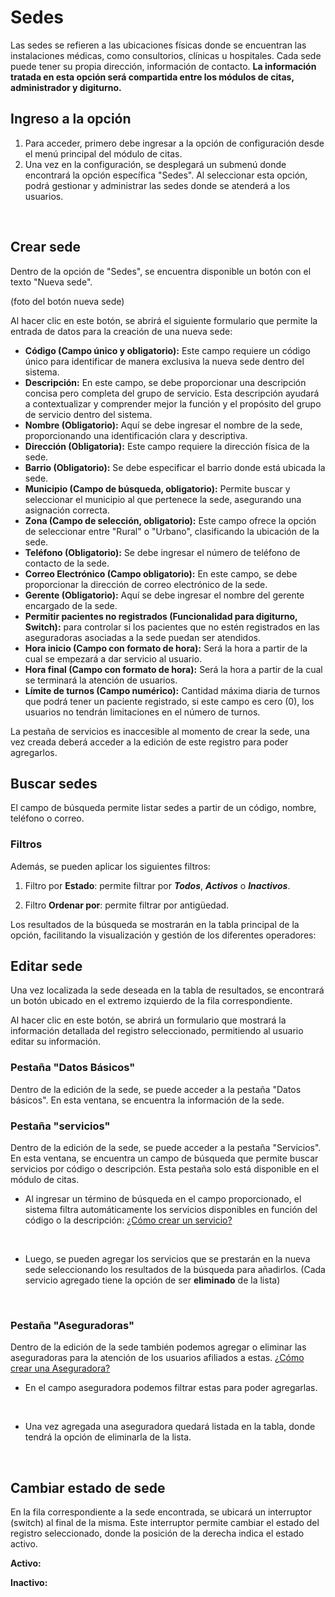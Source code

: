 
# Sedes 

Las sedes se refieren a las ubicaciones físicas donde se encuentran las instalaciones médicas, como consultorios, clínicas u hospitales. Cada sede puede tener su propia dirección, información de contacto. **La información tratada en esta opción será compartida entre los módulos de citas, administrador y digiturno.**

## Ingreso a la opción

1.  Para acceder, primero debe ingresar a la opción de configuración desde el menú principal del módulo de citas.
2.  Una vez en la configuración, se desplegará un submenú donde encontrará la opción específica "Sedes". Al seleccionar esta opción, podrá gestionar y administrar las sedes donde se atenderá a los usuarios.
<br />
<div className="contenedor-imagenes">
  <ImageZoom
    src="/configSedes.webp"
    alt="configuración de sedes"
    width={800}
    height={300}
  />
</div>

## Crear sede

Dentro de la opción de "Sedes", se encuentra disponible un botón con el texto "Nueva sede". 

(foto del botón nueva sede)

Al hacer clic en este botón, se abrirá el siguiente formulario que permite la entrada de datos para la creación de una nueva sede:

- **Código (Campo único y obligatorio):** Este campo requiere un código único para identificar de manera exclusiva la nueva sede dentro del sistema.
- **Descripción:** En este campo, se debe proporcionar una descripción concisa pero completa del grupo de servicio. Esta descripción ayudará a contextualizar y comprender mejor la función y el propósito del grupo de servicio dentro del sistema.
- **Nombre (Obligatorio):** Aquí se debe ingresar el nombre de la sede, proporcionando una identificación clara y descriptiva.
- **Dirección (Obligatoria):** Este campo requiere la dirección física de la sede.
- **Barrio (Obligatorio):** Se debe especificar el barrio donde está ubicada la sede.
- **Municipio (Campo de búsqueda, obligatorio):** Permite buscar y seleccionar el municipio al que pertenece la sede, asegurando una asignación correcta.
- **Zona (Campo de selección, obligatorio):** Este campo ofrece la opción de seleccionar entre "Rural" o "Urbano", clasificando la ubicación de la sede.
- **Teléfono (Obligatorio):** Se debe ingresar el número de teléfono de contacto de la sede.
- **Correo Electrónico (Campo obligatorio):** En este campo, se debe proporcionar la dirección de correo electrónico de la sede.
- **Gerente (Obligatorio):** Aquí se debe ingresar el nombre del gerente encargado de la sede.
- **Permitir pacientes no registrados (Funcionalidad para digiturno, Switch):** para controlar si los pacientes que no estén registrados en las aseguradoras asociadas a la sede puedan ser atendidos.
- **Hora inicio (Campo con formato de hora):** Será la hora a partir de la cual se empezará a dar servicio al usuario.
- **Hora final (Campo con formato de hora):** Será la hora a partir de la cual se terminará la atención de usuarios.
- **Límite de turnos (Campo numérico):** Cantidad máxima diaria de turnos que podrá tener un paciente registrado, si este campo es cero (0), los usuarios no tendrán limitaciones en el número de turnos.

<div className="contenedor-imagenes">
  <ImageZoom
    src="/formularioNuevaSede.webp"
    alt="formulario para ingresar la información de la nueva sede"
    width={500}
    height={300}
  />
</div>

La pestaña de servicios es inaccesible al momento de crear la sede, una vez creada deberá acceder a la edición de este registro para poder agregarlos.

## Buscar sedes

El campo de búsqueda permite listar sedes a partir de un código, nombre, teléfono o correo.
<br />
<div className="contenedor-imagenes">
  <ImageZoom
    src="/buscarSede.webp"
    alt="búsqueda de sedes"
    width={800}
    height={300}
  />
</div>

### Filtros
Además, se pueden aplicar los siguientes filtros:

1. Filtro por **Estado**: permite filtrar por ***Todos***, ***Activos*** o ***Inactivos***.

<div className="contenedor-imagenes">
  <ImageZoom
    src="/sedeFiltroEstado.webp"
    alt="filtro de sede por estado"
    width={800}
    height={300}
  />
</div>

2. Filtro **Ordenar por**: permite filtrar por antigüedad.

<div className="contenedor-imagenes">
  <ImageZoom
    src="/sedeFiltroOrdenar.webp"
    alt="filtro de sede por orden de antigüedad"
    width={800}
    height={300}
  />
</div>

Los resultados de la búsqueda se mostrarán en la tabla principal de la opción, facilitando la visualización y gestión de los diferentes operadores:
<br />
<div className="contenedor-imagenes">
  <ImageZoom
    src="/resultadoBusquedaSedes.webp"
    alt="Resultados de las búsquedas en sedes"
    width={800}
    height={300}
  />
</div>

## Editar sede
Una vez localizada la sede deseada en la tabla de resultados, se encontrará un botón ubicado en el extremo izquierdo de la fila correspondiente.
<br />
<div className="contenedor-imagenes">
  <ImageZoom
    src="/editarSede.webp"
    alt="Botón para editar sedes"
    width={800}
    height={300}
  />
</div>

Al hacer clic en este botón, se abrirá un formulario que mostrará la información detallada del registro seleccionado, permitiendo al usuario editar su información.
### Pestaña "Datos Básicos"

Dentro de la edición de la sede, se puede acceder a la pestaña "Datos básicos". En esta ventana, se encuentra la información de la sede.
<br />
<div className="contenedor-imagenes">
  <ImageZoom
    src="/formularioEditarSede.webp"
    alt="formulario para editar la información de la sede"
    width={500}
    height={300}
  />
</div>

### Pestaña "servicios"
Dentro de la edición de la sede, se puede acceder a la pestaña "Servicios". En esta ventana, se encuentra un campo de búsqueda que permite buscar servicios por código o descripción. Esta pestaña solo está disponible en el módulo de citas.
*   Al ingresar un término de búsqueda en el campo proporcionado, el sistema filtra automáticamente los servicios disponibles en función del código o la descripción: [¿Cómo crear un servicio?](/moduloGestionCitas/configuracion/servicios)
<br /> 
<div className="contenedor-imagenes">
  <ImageZoom
    src="/editarSedeServicios.webp"
    alt="Apartado para editar los servicios de la sede"
    width={500}
    height={300}
  />
</div>

* Luego, se pueden agregar los servicios que se prestarán en la nueva sede seleccionando los resultados de la búsqueda para añadirlos. (Cada servicio agregado tiene la opción de ser **eliminado** de la lista)
<br /> 
<div className="contenedor-imagenes">
  <ImageZoom
    src="/editarSedeServicioSeleccionado.webp"
    alt="Resultado de la selección de servicios"
    width={500}
    height={300}
  />
</div>

### Pestaña "Aseguradoras"
Dentro de la edición de la sede también podemos agregar o eliminar las aseguradoras para la atención de los usuarios afiliados a estas. [¿Cómo crear una Aseguradora?](/moduloGestionCitas/configuracion/aseguradoras)
<br /> 
<div className="contenedor-imagenes">
  <ImageZoom
    src="/editarSedeAseguradoras.webp"
    alt="Apartado para editar las aseguradoras de la sede"
    width={500}
    height={300}
  />
</div>

* En el campo aseguradora podemos filtrar estas para poder agregarlas. 
<br /> 
<div className="contenedor-imagenes">
  <ImageZoom
    src="/editarSedeAsignarAseguradora.webp"
    alt="Asignación de una aseguradora"
    width={500}
    height={300}
  />
</div>

* Una vez agregada una aseguradora quedará listada en la tabla, donde tendrá la opción de eliminarla de la lista.
<br /> 
<div className="contenedor-imagenes">
  <ImageZoom
    src="/aseguradoraAsignadaSede.webp"
    alt="Aseguradora asignada con opción de ser eliminada"
    width={500}
    height={300}
  />
</div>

## Cambiar estado de sede

En la fila correspondiente a la sede encontrada, se ubicará un interruptor (switch) al final de la misma. Este interruptor permite cambiar el estado del registro seleccionado, donde la posición de la derecha indica el estado activo.

**Activo:**
<br />
<div className="contenedor-imagenes">
  <ImageZoom
    src="/sedeActiva.webp"
    alt="Interruptor de sede activo"
    width={800}
    height={300}
  />
</div>

**Inactivo:**
<br />
<div className="contenedor-imagenes">
  <ImageZoom
    src="/sedeInactiva.webp"
    alt="Interruptor de sede inactivo"
    width={800}
    height={300}
  />
</div>
